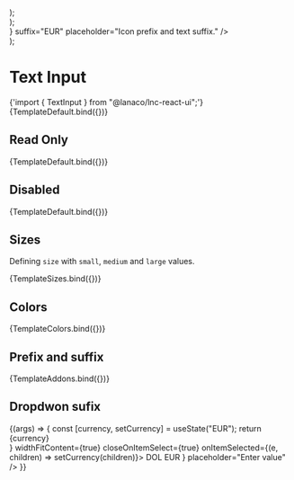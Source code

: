 
<Meta title="Basic Inputs/Text Input" component={TextInput} />


  <div style={{ display: "flex", flexDirection: "column", gap: "12px" }}>
    <TextInput {...args} size="small" placeholder="This is small input." />
    <TextInput {...args} size="medium" placeholder="This is medium input." />
    <TextInput {...args} size="large" placeholder="This is large input." />
  </div>
);

  <div style={{ display: "flex", flexDirection: "column", gap: "12px" }}>
    <TextInput {...args} color="primary" placeholder="This is primary input." />
    <TextInput
      {...args}
      color="secondary"
      placeholder="This is secondary input."
    />
    <TextInput {...args} color="success" placeholder="This is success input." />
    <TextInput {...args} color="warning" placeholder="This is warning input." />
    <TextInput {...args} color="danger" placeholder="This is danger input." />
    <TextInput
      {...args}
      color="information"
      placeholder="This is info input."
    />
  </div>
);

  <div style={{ display: "flex", flexDirection: "column", gap: "12px" }}>
    <TextInput
      {...args}
      prefix={<Icon icon="envelope" />}
      suffix="EUR"
      placeholder="Icon prefix and text suffix."
    />
  </div>
);

# Text Input

<SyntaxHighlighter language="jsx" style={nord}>
  {'import { TextInput } from "@lanaco/lnc-react-ui";'}
</SyntaxHighlighter>

<Canvas>
  <Story name="Default" args={{ placeholder: "Type text here." }}>
    {TemplateDefault.bind({})}
  </Story>
</Canvas>

<ArgsTable story="Default" />

## Read Only

<Canvas>
  <Story
    name="Read Only"
    args={{
      readOnly: true,
      placeholder: "This text cant be changed.",
    }}
  >
    {TemplateDefault.bind({})}
  </Story>
</Canvas>

## Disabled

<Canvas>
  <Story
    name="Disabled"
    args={{
      disabled: true,
      placeholder: "This input is disabled.",
    }}
  >
    {TemplateDefault.bind({})}
  </Story>
</Canvas>

## Sizes

Defining `size` with `small`, `medium` and `large` values.

<Canvas>
  <Story name="Sizes" args={{}}>
    {TemplateSizes.bind({})}
  </Story>
</Canvas>

## Colors

<Canvas>
  <Story name="Colors" args={{}}>
    {TemplateColors.bind({})}
  </Story>
</Canvas>

## Prefix and suffix

<Canvas>
  <Story name="Prefix and suffix" args={{}}>
    {TemplateAddons.bind({})}
  </Story>
</Canvas>

## Dropdwon sufix

<Canvas>
  <Story name="Dropdown sufix" args={{}}>
    {(args) => {
    const [currency, setCurrency] = useState("EUR");
     return <div style={{ display: "flex", flexDirection: "column", gap: "12px" }}>
        <TextInput
          {...args}
          style={{width: "250px"}}
          prefix={
            <DropdownMenu control={<div style={{cursor: "pointer", display: "flex", gap: "3px"}}>{currency}<Icon icon="angle-down"/></div>} widthFitContent={true} closeOnItemSelect={true} onItemSelected={(e, children) => setCurrency(children)}>
              <DropdownItem>DOL</DropdownItem>
              <DropdownItem>EUR</DropdownItem>
            </DropdownMenu>
          }
          placeholder="Enter value"
        />
      </div>
    }}
  </Story>
</Canvas>

